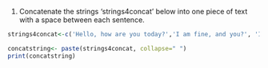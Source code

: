 1) Concatenate the strings 'strings4concat' below into one piece of text
with a space between each sentence.

```r
strings4concat<-c('Hello, how are you today?','I am fine, and you?', 'It is terrible weather we have had is it not?', 'I know my cat, Mielo is so miserable. She does not want to go out.')

concatstring<- paste(strings4concat, collapse=" ")
print(concatstring)

```